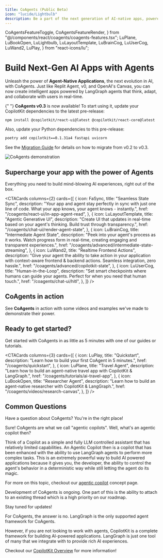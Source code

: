 ```yaml
---
title: CoAgents (Public Beta)
icon: "lucide/Lightbulb"
description: Be a part of the next generation of AI-native apps, powered by CopilotKit & LangGraph.
---
```


  CoAgentsFeatureToggle,
  CoAgentsFeatureRender,
} from "@/components/react/coagents/coagents-features.tsx";
  LuPlane,
  LuBookOpen,
  LuLightbulb,
  LuLayoutTemplate,
  LuBrainCog,
  LuUserCog,
  LuWand2,
  LuPlay,
} from "react-icons/lu";

# Build Next-Gen AI Apps with Agents

Unleash the power of **Agent-Native Applications**, the next evolution in AI, with CoAgents. Just like Replit Agent, v0, and OpenAI's Canvas, you can now create intelligent apps powered by LangGraph agents that think, adapt, and collaborate with users in real-time.

<Callout>

{" "}
<strong>CoAgents v0.3</strong> is now available! To start using it, update your
CopilotKit dependencies to the latest pre-release:

```package-install
npm install @copilotkit/react-ui@latest @copilotkit/react-core@latest
```

Also, update your Python dependencies to this pre-release:

```bash
poetry add copilotkit==0.1.31a4 fastapi uvicorn
```

See the [Migration Guide](/coagents/troubleshooting/migrate-from-v0.2-to-v0.3) for details on how to migrate from v0.2 to v0.3.

</Callout>

<Frame className="mt-0 mb-6">
  <img
    src="/images/CoAgents.gif"
    alt="CoAgents demonstration"
    className="w-auto"
  />
</Frame>

## Supercharge your app with the power of Agents

Everything you need to build mind-blowing AI experiences, right out of the box.

<CTACards
  columns={2}
  cards={[
    {
      icon: FaSync,
      title: "Seamless State Sync",
      description:
        "Your app and agent stay perfectly in sync with just one line of code. What your app knows, your agent knows - instantly.",
      href: "/coagents/react-ui/in-app-agent-read",
    },
    {
      icon: LuLayoutTemplate,
      title: "Agentic Generative UI",
      description:
        "Create UI that updates in real-time based on your agent's thinking. Build trust through transparency.",
      href: "/coagents/chat-ui/render-agent-state",
    },
    {
      icon: LuBrainCog,
      title: "Intermediate Agent State",
      description:
        "Peek into your agent's process as it works. Watch progress form in real-time, creating engaging and transparent experiences.",
      href: "/coagents/advanced/intermediate-state-streaming",
    },
    {
      icon: LuWand2,
      title: "Realtime Frontend Actions",
      description:
        "Give your agent the ability to take action in your application with context-aware frontend & backend actions. Seamless integration, zero hassle.",
      href: "/coagents/advanced/copilotkit-state",
    },
    {
      icon: LuUserCog,
      title: "Human-in-the-Loop",
      description:
        "Set smart checkpoints where humans can guide your agents. Perfect for when you need that human touch.",
      href: "/coagents/chat-ui/hitl",
    },
  ]}
/>

## CoAgents in action

See **CoAgents** in action with some videos and examples we've made to demonstrate their power.

<ExamplesCarousel examples={CoAgentsExamples} />

## Ready to get started?

Get started with CoAgents in as little as 5 minutes with one of our guides or tutorials.

<CTACards
  columns={3}
  cards={[
    {
      icon: LuPlay,
      title: "Quickstart",
      description: "Learn how to build your first CoAgent in 5 minutes.",
      href: "/coagents/quickstart",
    },
    {
      icon: LuPlane,
      title: "Travel Agent",
      description:
        "Learn how to build an agent-native travel app with CopilotKit & LangGraph.",
      href: "/coagents/tutorials/ai-travel-app",
    },
    {
      icon: LuBookOpen,
      title: "Researcher Agent",
      description:
        "Learn how to build an agent-native researcher with CopilotKit & LangGraph.",
      href: "/coagents/videos/research-canvas",
    },
  ]}
/>

## Common Questions

Have a question about CoAgents? You're in the right place!

<Accordions>
<Accordion title="Can you explain what a CoAgent is in more detail?">
Sure! CoAgents are what we call "agentic copilots". Well, what's an agentic copilot then?

Think of a Copilot as a simple and fully LLM controlled assistant that has relatively limited capabilities. An Agentic Copilot then is a copilot
that has been enhanced with the ability to use LangGraph agents to perform more complex tasks. This is an extremely powerful way to build AI
powered applications because it gives you, the developer, the ability to control the agent's behavior in a deterministic way while still letting
the agent do its magic.

For more on this topic, checkout our [agentic copilot](/coagents/concepts/agentic-copilots) concept page.

</Accordion>
<Accordion title="Can I attach to an existing thread?">
Development of CoAgents is ongoing. One part of this is the ability to attach to an existing thread which is a high priority on our roadmap.

Stay tuned for updates!

</Accordion>
<Accordion title="Can I use CopilotKit without LangGraph?">
For CoAgents, the answer is no. LangGraph is the only supported agent framework for CoAgents.

However, if you are not looking to work with agents, CopilotKit is a complete framework for building AI-powered applications. LangGraph is just one tool of many that we integrate with to provide
rich AI experiences.

Checkout our [CopilotKit Overview](/) for more information!

</Accordion>
</Accordions>

